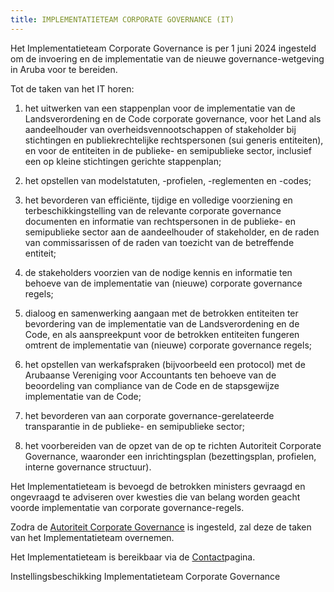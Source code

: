 ```yaml
---
title: IMPLEMENTATIETEAM CORPORATE GOVERNANCE (IT)  
---
```


Het Implementatieteam Corporate Governance is per 1 juni 2024 ingesteld om de
invoering en de implementatie van de nieuwe governance-wetgeving in Aruba voor
te bereiden.

Tot de taken van het IT horen:

1. het uitwerken van een stappenplan voor de implementatie van de
   Landsverordening en de Code corporate governance, voor het Land als
   aandeelhouder van overheidsvennootschappen of stakeholder bij stichtingen en
   publiekrechtelijke rechtspersonen (sui generis entiteiten), en voor de
   entiteiten in de publieke- en semipublieke sector, inclusief een op kleine
   stichtingen gerichte stappenplan;

2. het opstellen van modelstatuten, -profielen, -reglementen en -codes;

3. het bevorderen van efficiënte, tijdige en volledige voorziening en
   terbeschikkingstelling van de relevante corporate governance documenten en
   informatie van rechtspersonen in de publieke- en semipublieke sector aan de
   aandeelhouder of stakeholder, en de raden van commissarissen of de raden van
   toezicht van de betreffende entiteit;

4. de stakeholders voorzien van de nodige kennis en informatie ten behoeve van
   de implementatie van (nieuwe) corporate governance regels;

5. dialoog en samenwerking aangaan met de betrokken entiteiten ter bevordering
   van de implementatie van de Landsverordening en de Code, en als aanspreekpunt
   voor de betrokken entiteiten fungeren omtrent de implementatie van (nieuwe)
   corporate governance regels;

6. het opstellen van werkafspraken (bijvoorbeeld een protocol) met de Arubaanse
   Vereniging voor Accountants ten behoeve van de beoordeling van compliance van
   de Code en de stapsgewijze implementatie van de Code;

7. het bevorderen van aan corporate governance-gerelateerde transparantie in de
   publieke- en semipublieke sector;

8. het voorbereiden van de opzet van de op te richten Autoriteit Corporate
   Governance, waaronder een inrichtingsplan (bezettingsplan, profielen, interne
   governance structuur).

Het Implementatieteam is bevoegd de betrokken ministers gevraagd en ongevraagd
te adviseren over kwesties die van belang worden geacht voorde implementatie van
corporate governance-regels.

Zodra de <u>Autoriteit Corporate Governance</u> is ingesteld, zal deze de taken
van het Implementatieteam overnemen.

Het Implementatieteam is bereikbaar via de <u>Contact</u>pagina.

Instellingsbeschikking Implementatieteam Corporate Governance
